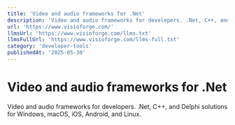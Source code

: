 ```yaml
---
title: 'Video and audio frameworks for .Net'
description: 'Video and audio frameworks for developers. .Net, C++, and Delphi solutions for Windows, macOS, iOS, Android, and Linux.'
url: 'https://www.visioforge.com/'
llmsUrl: 'https://www.visioforge.com/llms.txt'
llmsFullUrl: 'https://www.visioforge.com/llms-full.txt'
category: 'developer-tools'
publishedAt: '2025-05-30'
---
```


# Video and audio frameworks for .Net

Video and audio frameworks for developers. .Net, C++, and Delphi solutions for Windows, macOS, iOS, Android, and Linux.
